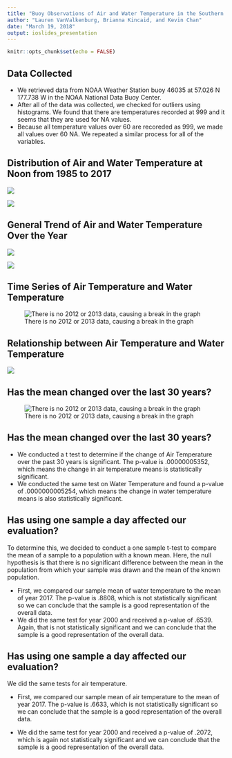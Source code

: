 ```yaml
---
title: "Buoy Observations of Air and Water Temperature in the Southern Bering Sea"
author: "Lauren VanValkenburg, Brianna Kincaid, and Kevin Chan"
date: "March 19, 2018"
output: ioslides_presentation
---
```


```r
knitr::opts_chunk$set(echo = FALSE)
```

## Data Collected 

- We retrieved data from NOAA Weather Station buoy 46035 at 57.026 N 177.738 W in the NOAA National Data Buoy Center.
- After all of the data was collected, we checked for outliers using histograms. We found that there are temperatures recorded at 999 and it seems that they are used for NA values. 
- Because all temperature values over 60 are recoreded as 999, we made all values over 60 NA. We repeated a similar process for all of the variables.  

## Distribution of Air and Water Temperature at Noon from 1985 to 2017

![](AirTemp.png)

![](WaterTemp.png)


## General Trend of Air and Water Temperature Over the Year

![](AirTempDayofyear.png)

![](WaterTempdayofyear.png)

## Time Series of Air Temperature and Water Temperature

![There is no 2012 or 2013 data, causing a break in the graph](TempTimeSeries.png)

## Relationship between Air Temperature and Water Temperature

![](AirWaterTemp.png)

## Has the mean changed over the last 30 years?

![There is no 2012 or 2013 data, causing a break in the graph](mean.png)

## Has the mean changed over the last 30 years?

- We conducted a t test to determine if the change of Air Temperature over the past 30 years is significant. The p-value is .00000005352, which means the change in air temperature means is statistically significant. 
- We conducted the same test on Water Temperature and found a p-value of .0000000005254, which means the change in water temperature means is also statistically significant. 

## Has using one sample a day affected our evaluation?

To determine this, we decided to conduct a one sample t-test to compare the mean of a sample to a population with a known mean. Here, the null hypothesis is that there is no significant difference between the mean in the population from which your sample was drawn and the mean of the known population.

- First, we compared our sample mean of water temperature to the mean of year 2017. The p-value is .8808, which is not statistically significant so we can conclude that the sample is a good representation of the overall data. 
- We did the same test for year 2000 and received a p-value of .6539. Again, that is not statistically significant and we can conclude that the sample is a good representation of the overall data. 

## Has using one sample a day affected our evaluation?

We did the same tests for air temperature. 

- First, we compared our sample mean of air temperature to the mean of year 2017. The p-value is .6633, which is not statistically significant so we can conclude that the sample is a good representation of the overall data. 

- We did the same test for year 2000 and received a p-value of .2072, which is again not statistically significant and we can conclude that the sample is a good representation of the overall data. 

